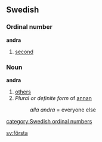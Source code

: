 ==Swedish==
===Ordinal number===
'''andra'''

#[[second]]


===Noun===
'''andra'''

#[[others]]
#''Plural or definite form'' of [[annan]]
#:''alla andra'' = everyone else


[[category:Swedish ordinal numbers]]

[[sv:första]]